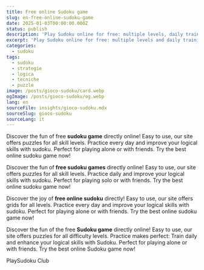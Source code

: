 ```yaml
---
title: Free online Sudoku game
slug: en-free-online-sudoku-game
date: 2025-01-03T00:00:00.000Z
status: publish
description: 'Play Sudoku online for free: multiple levels, daily training, and tips to improve logic and strategy.'
excerpt: 'Play Sudoku online for free: multiple levels and daily training.'
categories:
  - sudoku
tags:
  - sudoku
  - strategie
  - logica
  - tecniche
  - puzzle
image: /posts/gioco-sudoku/card.webp
ogImage: /posts/gioco-sudoku/og.webp
lang: en
sourceFile: insights/gioco-sudoku.mdx
sourceSlug: gioco-sudoku
sourceLang: it
---
```



<BreakoutImage src="/posts/gioco-sudoku/cover.webp" alt="Schermata di gioco Sudoku online" />










Discover the fun of free **sudoku game** directly online! Easy to use, our site offers puzzles for all skill levels. Practice every day and improve your logical skills with sudoku. Perfect for playing alone or with friends. Try the best online sudoku game now!

Discover the fun of **free sudoku games** directly online! Easy to use, our site offers puzzles for all skill levels. Practice daily and improve your logical skills with sudoku. Perfect for playing solo or with friends. Try the best online sudoku game now!

Discover the joy of **free online sudoku** directly! Easy to use, our site offers grids for all levels. Practice every day and improve your logical skills with sudoku. Perfect for playing alone or with friends. Try the best online sudoku game now!

Discover the fun of the free **Sudoku game** directly online! Easy to use, our site offers puzzles for all difficulty levels. Practice makes perfect: Train daily and enhance your logical skills with Sudoku. Perfect for playing alone or with friends. Try the best online Sudoku game now!

								

				

					

				

		

					

				

				

					

		

			

				

					

						

PlaySudoku Club